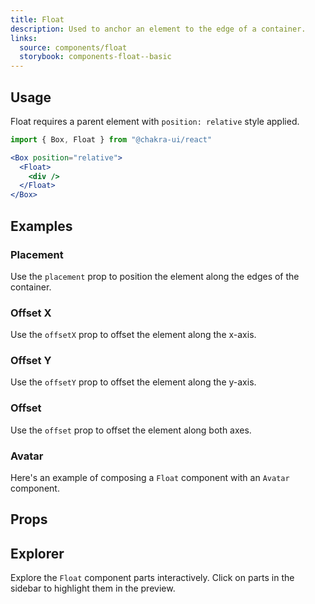 ```yaml
---
title: Float
description: Used to anchor an element to the edge of a container.
links:
  source: components/float
  storybook: components-float--basic
---
```


<ExampleTabs name="float-basic" />

## Usage

Float requires a parent element with `position: relative` style applied.

```jsx
import { Box, Float } from "@chakra-ui/react"
```

```jsx
<Box position="relative">
  <Float>
    <div />
  </Float>
</Box>
```

## Examples

### Placement

Use the `placement` prop to position the element along the edges of the
container.

<ExampleTabs name="float-with-placements" />

### Offset X

Use the `offsetX` prop to offset the element along the x-axis.

<ExampleTabs name="float-with-offset-x" />

### Offset Y

Use the `offsetY` prop to offset the element along the y-axis.

<ExampleTabs name="float-with-offset-y" />

### Offset

Use the `offset` prop to offset the element along both axes.

<ExampleTabs name="float-with-offset" />

### Avatar

Here's an example of composing a `Float` component with an `Avatar` component.

<ExampleTabs name="float-with-avatar" />

## Props

<PropTable component="Float" part="Float" />

## Explorer

Explore the `Float` component parts interactively. Click on parts in the sidebar
to highlight them in the preview.

<Explorer name="float-basic" />
